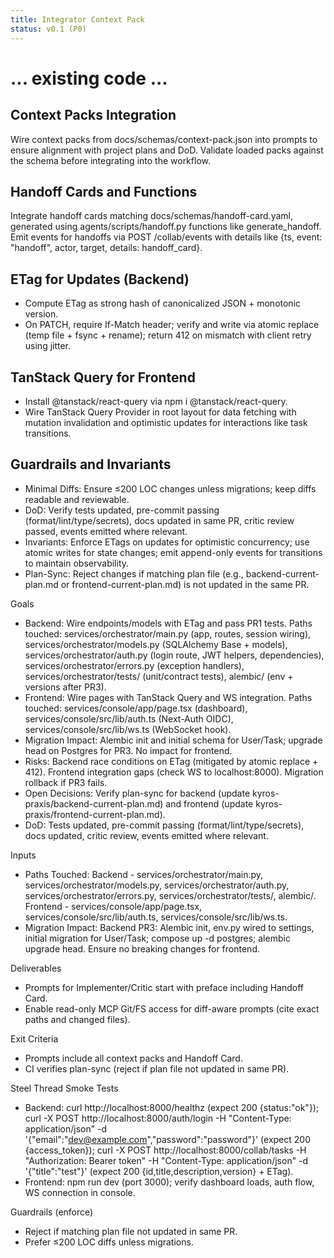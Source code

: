 ```yaml
---
title: Integrator Context Pack
status: v0.1 (P0)
---
```


# ... existing code ...

## Context Packs Integration

Wire context packs from docs/schemas/context-pack.json into prompts to ensure alignment with project plans and DoD. Validate loaded packs against the schema before integrating into the workflow.

## Handoff Cards and Functions

Integrate handoff cards matching docs/schemas/handoff-card.yaml, generated using agents/scripts/handoff.py functions like generate_handoff. Emit events for handoffs via POST /collab/events with details like {ts, event: "handoff", actor, target, details: handoff_card}.

## ETag for Updates (Backend)
- Compute ETag as strong hash of canonicalized JSON + monotonic version.
- On PATCH, require If-Match header; verify and write via atomic replace (temp file + fsync + rename); return 412 on mismatch with client retry using jitter.

## TanStack Query for Frontend
- Install @tanstack/react-query via npm i @tanstack/react-query.
- Wire TanStack Query Provider in root layout for data fetching with mutation invalidation and optimistic updates for interactions like task transitions.

## Guardrails and Invariants

- Minimal Diffs: Ensure ≤200 LOC changes unless migrations; keep diffs readable and reviewable.
- DoD: Verify tests updated, pre-commit passing (format/lint/type/secrets), docs updated in same PR, critic review passed, events emitted where relevant.
- Invariants: Enforce ETags on updates for optimistic concurrency; use atomic writes for state changes; emit append-only events for transitions to maintain observability.
- Plan-Sync: Reject changes if matching plan file (e.g., backend-current-plan.md or frontend-current-plan.md) is not updated in the same PR.

Goals
- Backend: Wire endpoints/models with ETag and pass PR1 tests. Paths touched: services/orchestrator/main.py (app, routes, session wiring), services/orchestrator/models.py (SQLAlchemy Base + models), services/orchestrator/auth.py (login route, JWT helpers, dependencies), services/orchestrator/errors.py (exception handlers), services/orchestrator/tests/ (unit/contract tests), alembic/ (env + versions after PR3).
- Frontend: Wire pages with TanStack Query and WS integration. Paths touched: services/console/app/page.tsx (dashboard), services/console/src/lib/auth.ts (Next-Auth OIDC), services/console/src/lib/ws.ts (WebSocket hook).
- Migration Impact: Alembic init and initial schema for User/Task; upgrade head on Postgres for PR3. No impact for frontend.
- Risks: Backend race conditions on ETag (mitigated by atomic replace + 412). Frontend integration gaps (check WS to localhost:8000). Migration rollback if PR3 fails.
- Open Decisions: Verify plan-sync for backend (update kyros-praxis/backend-current-plan.md) and frontend (update kyros-praxis/frontend-current-plan.md).
- DoD: Tests updated, pre-commit passing (format/lint/type/secrets), docs updated, critic review, events emitted where relevant.

Inputs
- Paths Touched: Backend - services/orchestrator/main.py, services/orchestrator/models.py, services/orchestrator/auth.py, services/orchestrator/errors.py, services/orchestrator/tests/, alembic/. Frontend - services/console/app/page.tsx, services/console/src/lib/auth.ts, services/console/src/lib/ws.ts.
- Migration Impact: Backend PR3: Alembic init, env.py wired to settings, initial migration for User/Task; compose up -d postgres; alembic upgrade head. Ensure no breaking changes for frontend.

Deliverables
- Prompts for Implementer/Critic start with preface including Handoff Card.
- Enable read-only MCP Git/FS access for diff-aware prompts (cite exact paths and changed files).

Exit Criteria
- Prompts include all context packs and Handoff Card.
- CI verifies plan-sync (reject if plan file not updated in same PR).

Steel Thread Smoke Tests
- Backend: curl http://localhost:8000/healthz (expect 200 {status:"ok"}); curl -X POST http://localhost:8000/auth/login -H "Content-Type: application/json" -d '{"email":"dev@example.com","password":"password"}' (expect 200 {access_token}); curl -X POST http://localhost:8000/collab/tasks -H "Authorization: Bearer token" -H "Content-Type: application/json" -d '{"title":"test"}' (expect 200 {id,title,description,version} + ETag).
- Frontend: npm run dev (port 3000); verify dashboard loads, auth flow, WS connection in console.

Guardrails (enforce)
- Reject if matching plan file not updated in same PR.
- Prefer ≤200 LOC diffs unless migrations.

